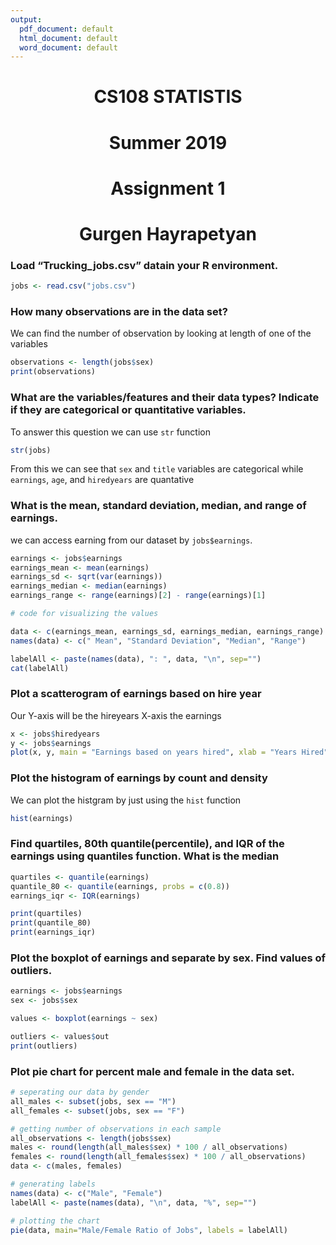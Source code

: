 ```yaml
---
output:
  pdf_document: default
  html_document: default
  word_document: default
---
```

<center>
  <h1>CS108 STATISTIS</h1>
  <h1>Summer 2019</h1>
  <h1>Assignment 1</h1>
  <h1>Gurgen Hayrapetyan</h1>
</center>

### Load “Trucking_jobs.csv” datain your R environment.

```r
jobs <- read.csv("jobs.csv")
```

### How many observations are in the data set?

We can find the number of observation by looking at length of one of the variables

```r
observations <- length(jobs$sex)
print(observations)
```

### What are the variables/features and their data types? Indicate if they are categorical or quantitative variables.

To answer this question we can use `str` function

```r
str(jobs)
```

From this we can see that `sex` and `title` variables are categorical while `earnings`, `age`, and `hiredyears` are quantative

### What is the mean, standard deviation, median, and range of earnings.

we can access earning from our dataset by `jobs$earnings`.

```r
earnings <- jobs$earnings
earnings_mean <- mean(earnings)
earnings_sd <- sqrt(var(earnings))
earnings_median <- median(earnings)
earnings_range <- range(earnings)[2] - range(earnings)[1]

# code for visualizing the values

data <- c(earnings_mean, earnings_sd, earnings_median, earnings_range)
names(data) <- c(" Mean", "Standard Deviation", "Median", "Range")

labelAll <- paste(names(data), ": ", data, "\n", sep="")
cat(labelAll)
```

### Plot a scatterogram of earnings based on hire year

Our Y-axis will be the hireyears X-axis the earnings

```r
x <- jobs$hiredyears
y <- jobs$earnings
plot(x, y, main = "Earnings based on years hired", xlab = "Years Hired", ylab = "Earnings")
```

### Plot the histogram of earnings by count and density

We can plot the histgram by just using the `hist` function

```r
hist(earnings)
```

### Find quartiles, 80th quantile(percentile), and IQR of the earnings using quantiles function. What is the median

```r
quartiles <- quantile(earnings)
quantile_80 <- quantile(earnings, probs = c(0.8))
earnings_iqr <- IQR(earnings)
```
```r
print(quartiles)
print(quantile_80)
print(earnings_iqr)
```

### Plot the boxplot of earnings and separate by sex. Find values of outliers.

```r
earnings <- jobs$earnings
sex <- jobs$sex

values <- boxplot(earnings ~ sex)

outliers <- values$out
print(outliers)
```

### Plot pie chart for percent male and female in the data set.

```r
# seperating our data by gender
all_males <- subset(jobs, sex == "M")
all_females <- subset(jobs, sex == "F")

# getting number of observations in each sample
all_observations <- length(jobs$sex)
males <- round(length(all_males$sex) * 100 / all_observations)
females <- round(length(all_females$sex) * 100 / all_observations)
data <- c(males, females)

# generating labels
names(data) <- c("Male", "Female")
labelAll <- paste(names(data), "\n", data, "%", sep="")

# plotting the chart
pie(data, main="Male/Female Ratio of Jobs", labels = labelAll)
```
